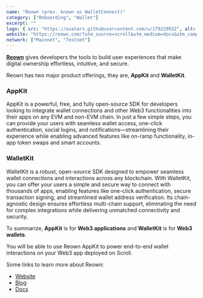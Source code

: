 ```yaml
---
name: "Reown (prev. known as WalletConnect)"
category: ["Onboarding", "Wallet"]
excerpt: ""
logo: { src: "https://avatars.githubusercontent.com/u/179229932", alt: "Reown Logo" }
website: "https://reown.com/?utm_source=scroll&utm_medium=docs&utm_campaign=backlinks"
network: ["Mainnet", "Testnet"]
---
```


**[Reown](https://reown.com/?utm_source=scroll&utm_medium=docs&utm_campaign=backlinks)** gives developers the tools to build user experiences that make digital ownership effortless, intuitive, and secure.

Reown has two major product offerings, they are, **AppKit** and **WalletKit**.

### AppKit

AppKit is a powerful, free, and fully open-source SDK for developers looking to integrate wallet connections and other Web3 functionalities into their apps on any EVM and non-EVM chain. In just a few simple steps, you can provide your users with seamless wallet access, one-click authentication, social logins, and notifications—streamlining their experience while enabling advanced features like on-ramp functionality, in-app token swaps and smart accounts.

### WalletKit
WalletKit is a robust, open-source SDK designed to empower seamless wallet connections and interactions across any blockchain. With WalletKit, you can offer your users a simple and secure way to connect with thousands of apps, enabling features like one-click authentication, secure transaction signing, and streamlined wallet address verification. Its chain-agnostic design ensures effortless multi-chain support, eliminating the need for complex integrations while delivering unmatched connectivity and security.

To summarize, **AppKit** is for **Web3 applications** and **WalletKit** is for **Web3 wallets**.

You will be able to use Reown AppKit to power end-to-end wallet interactions on your Web3 app deployed on Scroll.

Some links to learn more about Reown:
- [Website](https://reown.com/?utm_source=scroll&utm_medium=docs&utm_campaign=backlinks)
- [Blog](https://reown.com/blog?utm_source=scroll&utm_medium=docs&utm_campaign=backlinks)
- [Docs](https://docs.reown.com/?utm_source=scroll&utm_medium=docs&utm_campaign=backlinks)
